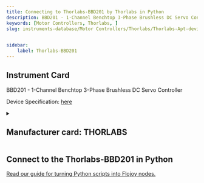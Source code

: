```yaml
---
title: Connecting to Thorlabs-BBD201 by Thorlabs in Python
description: BBD201 - 1-Channel Benchtop 3-Phase Brushless DC Servo Controller
keywords: [Motor Controllers, Thorlabs, ] 
slug: instruments-database/Motor Controllers/Thorlabs/Thorlabs-Apt-device-package
 

sidebar:
    label: Thorlabs-BBD201 
---
```



## Instrument Card

BBD201 - 1-Channel Benchtop 3-Phase Brushless DC Servo Controller 




Device Specification: [here](https://www.thorlabs.com/_sd.cfm?fileName=23964-D03.pdf&partNumber=BBD201)

<details style={{ marginTop: "15px"}}>
<summary><h2 style={{display:'inline'}}>Manufacturer card: THORLABS</h2></summary>

![THORLABS](https://res.cloudinary.com/dhopxs1y3/image/upload/v1692126009/Instruments/Vendor%20Logos/Thorlabs.png)

Thorlabs, Inc. is an American privately held optical equipment company headquartered in Newton, New Jersey. The company was founded in 1989 by Alex Cable, who serves as its current president and CEO. As of 2018, Thorlabs has annual sales of approximately $500 million.

- Headquarters: USA
- Yearly Revenue (millions, USD): 550
- Vendor Website: [here](https://www.thorlabs.com/)

</details>


<FeaturedInstrumentVideo category="MOTOR_CONTROLLERS" />

## Connect to the Thorlabs-BBD201 in Python

[Read our guide for turning Python scripts into Flojoy nodes.](https://docs.flojoy.ai/contribution/blocks/custom-flojoy-block/)



<Tabs>
<TabItem value="Flojoy" label="Flojoy" className="flojoy-instrument-tabs">

<SectionsCard category="MOTOR_CONTROLLERS" manufacturer="Thorlabs"></SectionsCard>

</TabItem>
</Tabs>